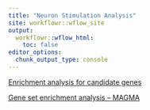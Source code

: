 ```yaml
---
title: "Neuron Stimulation Analysis"
site: workflowr::wflow_site
output:
  workflowr::wflow_html:
    toc: false
editor_options:
  chunk_output_type: console
---
```



[Enrichment analysis for candidate genes](https://xsun1229.github.io/neuron_stimulation/enrichment.html)

[Gene set enrichment analysis -- MAGMA](https://xsun1229.github.io/neuron_stimulation/magma_geneset_enrichment.html)